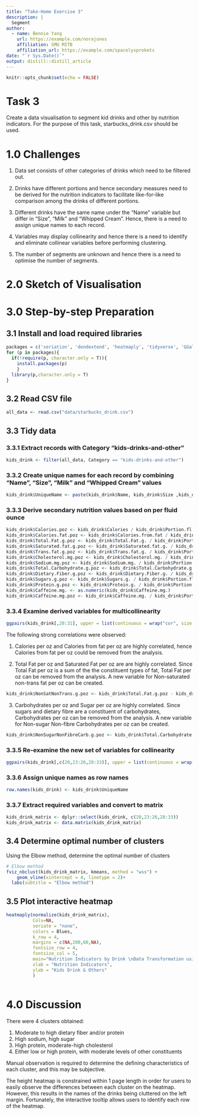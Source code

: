 ```yaml
---
title: "Take-Home Exercise 3"
description: |
  Segment
author:
  - name: Bennie Yang
    url: https://example.com/norajones
    affiliation: SMU MITB
    affiliation_url: https://example.com/spacelysprokets
date: "`r Sys.Date()`"
output: distill::distill_article
---
```


```r
knitr::opts_chunk$set(echo = FALSE)
```

# Task 3
Create a data visualisation to segment kid drinks and other by nutrition indicators. For the purpose of this task, starbucks_drink.csv should be used.

# 1.0 Challenges

1. Data set consists of other categories of drinks which need to be filtered out.

2. Drinks have different portions and hence secondary measures need to be derived for the nutrition indicators to facilitate like-for-like comparison among the drinks of different portions.

3. Different drinks have the same name under the "Name" variable but differ in "Size", "Milk" and "Whipped Cream". Hence, there is a need to assign unique names to each record.

4. Variables may display collinearity and hence there is a need to identify and eliminate collinear variables before performing clustering.

5. The number of segments are unknown and hence there is a need to optimise the number of segments.



# 2.0 Sketch of Visualisation



# 3.0 Step-by-step Preparation

## 3.1 Install and load required libraries

```r
packages = c('seriation', 'dendextend', 'heatmaply', 'tidyverse', 'GGally', 'factoextra', 'NbClust')
for (p in packages){
  if(!require(p, character.only = T)){
    install.packages(p)
    }
  library(p,character.only = T)
}
```

## 3.2 Read CSV file
```r
all_data <- read.csv("data/starbucks_drink.csv")
```

## 3.3 Tidy data

### 3.3.1 Extract records with Category "kids-drinks-and-other"
```r
kids_drink <- filter(all_data, Category == "kids-drinks-and-other")
```

### 3.3.2 Create unique names for each record by combining "Name", "Size", "Milk" and "Whipped Cream" values
```r
kids_drink$UniqueName <- paste(kids_drink$Name, kids_drink$Size ,kids_drink$Milk ,kids_drink$Whipped.Cream)
```

### 3.3.3 Derive secondary nutrition values based on per fluid ounce
```r
kids_drink$Calories.poz <- kids_drink$Calories / kids_drink$Portion.fl.oz.
kids_drink$Calories.fat.poz <- kids_drink$Calories.from.fat / kids_drink$Portion.fl.oz.
kids_drink$Total.Fat.g.poz <- kids_drink$Total.Fat.g. / kids_drink$Portion.fl.oz.
kids_drink$Saturated.fat.g.poz <- kids_drink$Saturated.fat.g. / kids_drink$Portion.fl.oz.
kids_drink$Trans.fat.g.poz <- kids_drink$Trans.fat.g. / kids_drink$Portion.fl.oz.
kids_drink$Cholesterol.mg.poz <- kids_drink$Cholesterol.mg. / kids_drink$Portion.fl.oz.
kids_drink$Sodium.mg.poz <- kids_drink$Sodium.mg. / kids_drink$Portion.fl.oz.
kids_drink$Total.Carbohydrate.g.poz <- kids_drink$Total.Carbohydrate.g. / kids_drink$Portion.fl.oz.
kids_drink$Dietary.Fiber.g.poz <- kids_drink$Dietary.Fiber.g. / kids_drink$Portion.fl.oz.
kids_drink$Sugars.g.poz <- kids_drink$Sugars.g. / kids_drink$Portion.fl.oz.
kids_drink$Protein.g.poz <- kids_drink$Protein.g. / kids_drink$Portion.fl.oz.
kids_drink$Caffeine.mg. <- as.numeric(kids_drink$Caffeine.mg.)
kids_drink$Caffeine.mg.poz <- kids_drink$Caffeine.mg. / kids_drink$Portion.fl.oz.
```

### 3.3.4 Examine derived variables for multicollinearity
```r
ggpairs(kids_drink[,20:31], upper = list(continuous = wrap("cor", size = 3)))
```
The following strong correlations were observed:

1. Calories per oz and Calories from fat per oz are highly correlated, hence Calories from fat per oz could be removed from the analysis.

2. Total Fat per oz and Saturated Fat per oz are are highly correlated. Since Total Fat per oz is a sum of the the constituent types of fat, Total Fat per oz can be removed from the analysis. A new variable for Non-saturated non-trans fat per oz can be created.

```r
kids_drink$NonSatNonTrans.g.poz <- kids_drink$Total.Fat.g.poz - kids_drink$Saturated.fat.g.poz - kids_drink$Trans.fat.g.poz
```

3. Carbohydrates per oz and Sugar per oz are highly correlated. Since sugars and dietary fibre are a constituent of carbohydrates, Carbohydrates per oz can be removed from the analysis. A new variable for Non-sugar Non-fibre Carbohydrates per oz can be created.

```r
kids_drink$NonSugarNonFibreCarb.g.poz <- kids_drink$Total.Carbohydrate.g.poz - kids_drink$Sugars.g.poz - kids_drink$Dietary.Fiber.g.poz
```

### 3.3.5 Re-examine the new set of variables for collinearity

```r
ggpairs(kids_drink[,c(20,23:26,28:33)], upper = list(continuous = wrap("cor", size = 3)))
```

### 3.3.6 Assign unique names as row names

```r
row.names(kids_drink) <- kids_drink$UniqueName
```

### 3.3.7 Extract required variables and convert to matrix

```r
kids_drink_matrix <- dplyr::select(kids_drink, c(20,23:26,28:33))
kids_drink_matrix <- data.matrix(kids_drink_matrix)
```

## 3.4 Determine optimal number of clusters

Using the Elbow method, determine the optimal number of clusters

```r
# Elbow method
fviz_nbclust(kids_drink_matrix, kmeans, method = "wss") +
    geom_vline(xintercept = 4, linetype = 2)+
  labs(subtitle = "Elbow method")
```

## 3.5 Plot interactive heatmap
```r
heatmaply(normalize(kids_drink_matrix),
          Colv=NA,
          seriate = "none",
          colors = Blues,
          k_row = 4,
          margins = c(NA,200,60,NA),
          fontsize_row = 4,
          fontsize_col = 5,
          main="Nutrition Indicators by Drink \nData Transformation using Normalise Method",
          xlab = "Nutrition Indicators",
          ylab = "Kids Drink & Others"
          )



```



# 4.0 Discussion

There were 4 clusters obtained:

1. Moderate to high dietary fiber and/or protein
2. High sodium, high sugar
3. High protein, moderate-high cholesterol
4. Either low or high protein, with moderate levels of other constituents

Manual observation is required to determine the defining characteristics of each cluster, and this may be subjective.

The height heatmap is constrained within 1 page length in order for users to easily observe the differences between each cluster on the heatmap. However, this results in the names of the drinks being cluttered on the left margin. Fortunately, the interactive tooltip allows users to identify each row of the heatmap.

